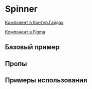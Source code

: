 
<Meta of={SpinnerStories} />

# Spinner

[Компонент в Контур.Гайдах](https://guides.kontur.ru/components/progress-indicators/spinner/)

[Компонент в Figma](https://www.figma.com/file/87ScqxPzJpF9DcVBNYWOjM/%E2%9A%A1-Kontur-UI-Modern-Layout?node-id=396%3A15631)

<Description />

## Базовый пример

<Primary />

## Пропы

<Controls />

## Примеры использования

<Stories title="" includePrimary={false} />
